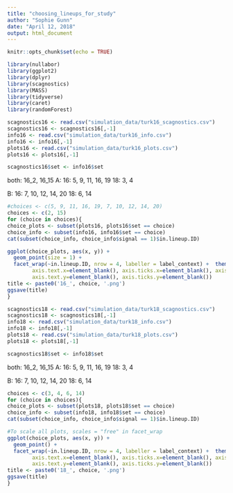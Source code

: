 ```yaml
---
title: "choosing_lineups_for_study"
author: "Sophie Gunn"
date: "April 12, 2018"
output: html_document
---
```


```r
knitr::opts_chunk$set(echo = TRUE)
```

```r
library(nullabor)
library(ggplot2)
library(dplyr)
library(scagnostics)
library(MASS)
library(tidyverse)
library(caret)
library(randomForest)
```

```r
scagnostics16 <- read.csv("simulation_data/turk16_scagnostics.csv")
scagnostics16 <- scagnostics16[,-1]
info16 <- read.csv("simulation_data/turk16_info.csv")
info16 <- info16[,-1]
plots16 <- read.csv("simulation_data/turk16_plots.csv")
plots16 <- plots16[,-1]

scagnostics16$set <- info16$set
```
both: 16_2, 16_15
A: 
16: 5, 9, 11, 16, 19
18: 3, 4

B: 
16: 7, 10, 12, 14, 20
18: 6, 14

```r
#choices <- c(5, 9, 11, 16, 19, 7, 10, 12, 14, 20)
choices <- c(2, 15)
for (choice in choices){
choice_plots <- subset(plots16, plots16$set == choice)
choice_info <- subset(info16, info16$set == choice)
cat(subset(choice_info, choice_info$signal == 1)$in.lineup.ID)

ggplot(choice_plots, aes(x, y)) +
  geom_point(size = 1) +
  facet_wrap(~in.lineup.ID, nrow = 4, labeller = label_context) +  theme(axis.title.x=element_blank(),
        axis.text.x=element_blank(), axis.ticks.x=element_blank(), axis.title.y=element_blank(),
        axis.text.y=element_blank(), axis.ticks.y=element_blank()) 
title <- paste0('16_', choice, '.png')
ggsave(title)
}
```


```r
scagnostics18 <- read.csv("simulation_data/turk18_scagnostics.csv")
scagnostics18 <- scagnostics18[,-1]
info18 <- read.csv("simulation_data/turk18_info.csv")
info18 <- info18[,-1]
plots18 <- read.csv("simulation_data/turk18_plots.csv")
plots18 <- plots18[,-1]

scagnostics18$set <- info18$set
```

both: 16_2, 16_15
A: 
16: 5, 9, 11, 16, 19
18: 3, 4

B: 
16: 7, 10, 12, 14, 20
18: 6, 14
```r
choices <- c(3, 4, 6, 14)
for (choice in choices){
choice_plots <- subset(plots18, plots18$set == choice)
choice_info <- subset(info18, info18$set == choice)
cat(subset(choice_info, choice_info$signal == 1)$in.lineup.ID)

#To scale all plots, scales = "free" in facet_wrap
ggplot(choice_plots, aes(x, y)) +
  geom_point() +
  facet_wrap(~in.lineup.ID, nrow = 4, labeller = label_context) +  theme(axis.title.x=element_blank(),
        axis.text.x=element_blank(), axis.ticks.x=element_blank(), axis.title.y=element_blank(),
        axis.text.y=element_blank(), axis.ticks.y=element_blank()) 
title <- paste0('18_', choice, '.png')
ggsave(title)
}
```


